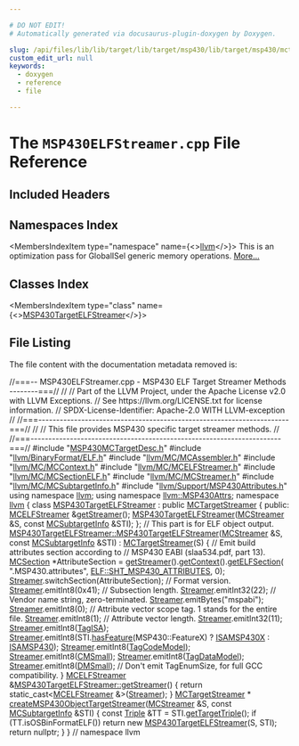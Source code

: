 ```yaml
---

# DO NOT EDIT!
# Automatically generated via docusaurus-plugin-doxygen by Doxygen.

slug: /api/files/lib/lib/target/lib/target/msp430/lib/target/msp430/mctargetdesc/msp430elfstreamer-cpp
custom_edit_url: null
keywords:
  - doxygen
  - reference
  - file

---
```





# The `MSP430ELFStreamer.cpp` File Reference

<DoxygenPage pluginConfig={pluginConfig}>



## Included Headers

<IncludesList>
<IncludesListItem
  filePath="MSP430MCTargetDesc.h"
  permalink="/docs/api/files/lib/lib/target/lib/target/msp430/lib/target/msp430/mctargetdesc/msp430mctargetdesc-h"
  isLocal="true" />
<IncludesListItem
  filePath="llvm/BinaryFormat/ELF.h"
  permalink="/docs/api/files/include/include/llvm/include/llvm/binaryformat/elf-h"
  isLocal="true" />
<IncludesListItem
  filePath="llvm/MC/MCAssembler.h"
  permalink="/docs/api/files/include/include/llvm/include/llvm/mc/mcassembler-h"
  isLocal="true" />
<IncludesListItem
  filePath="llvm/MC/MCContext.h"
  permalink="/docs/api/files/include/include/llvm/include/llvm/mc/mccontext-h"
  isLocal="true" />
<IncludesListItem
  filePath="llvm/MC/MCELFStreamer.h"
  permalink="/docs/api/files/include/include/llvm/include/llvm/mc/mcelfstreamer-h"
  isLocal="true" />
<IncludesListItem
  filePath="llvm/MC/MCSectionELF.h"
  permalink="/docs/api/files/include/include/llvm/include/llvm/mc/mcsectionelf-h"
  isLocal="true" />
<IncludesListItem
  filePath="llvm/MC/MCStreamer.h"
  permalink="/docs/api/files/include/include/llvm/include/llvm/mc/mcstreamer-h"
  isLocal="true" />
<IncludesListItem
  filePath="llvm/MC/MCSubtargetInfo.h"
  permalink="/docs/api/files/include/include/llvm/include/llvm/mc/mcsubtargetinfo-h"
  isLocal="true" />
<IncludesListItem
  filePath="llvm/Support/MSP430Attributes.h"
  permalink="/docs/api/files/include/include/llvm/include/llvm/support/msp430attributes-h"
  isLocal="true" />
</IncludesList>

## Namespaces Index

<MembersIndex>

<MembersIndexItem
  type="namespace"
  name={<><a href="/docs/api/namespaces/llvm">llvm</a></>}>
This is an optimization pass for GlobalISel generic memory operations. <a href="/docs/api/namespaces/llvm/#details">More...</a>
</MembersIndexItem>

</MembersIndex>

## Classes Index

<MembersIndex>

<MembersIndexItem
  type="class"
  name={<><a href="/docs/api/classes/llvm/msp430targetelfstreamer">MSP430TargetELFStreamer</a></>}>
</MembersIndexItem>

</MembersIndex>


## File Listing

The file content with the documentation metadata removed is:

<ProgramListing>

<Link id="l00001" /><CodeLine lineNumber="1"><Highlight kind="comment">//===-- MSP430ELFStreamer.cpp - MSP430 ELF Target Streamer Methods --------===//</Highlight><Highlight kind="normal"></Highlight></CodeLine>
<Link id="l00002" /><CodeLine lineNumber="2"><Highlight kind="normal"></Highlight><Highlight kind="comment">//</Highlight><Highlight kind="normal"></Highlight></CodeLine>
<Link id="l00003" /><CodeLine lineNumber="3"><Highlight kind="normal"></Highlight><Highlight kind="comment">// Part of the LLVM Project, under the Apache License v2.0 with LLVM Exceptions.</Highlight><Highlight kind="normal"></Highlight></CodeLine>
<Link id="l00004" /><CodeLine lineNumber="4"><Highlight kind="normal"></Highlight><Highlight kind="comment">// See https://llvm.org/LICENSE.txt for license information.</Highlight><Highlight kind="normal"></Highlight></CodeLine>
<Link id="l00005" /><CodeLine lineNumber="5"><Highlight kind="normal"></Highlight><Highlight kind="comment">// SPDX-License-Identifier: Apache-2.0 WITH LLVM-exception</Highlight><Highlight kind="normal"></Highlight></CodeLine>
<Link id="l00006" /><CodeLine lineNumber="6"><Highlight kind="normal"></Highlight><Highlight kind="comment">//</Highlight><Highlight kind="normal"></Highlight></CodeLine>
<Link id="l00007" /><CodeLine lineNumber="7"><Highlight kind="normal"></Highlight><Highlight kind="comment">//===----------------------------------------------------------------------===//</Highlight><Highlight kind="normal"></Highlight></CodeLine>
<Link id="l00008" /><CodeLine lineNumber="8"><Highlight kind="normal"></Highlight><Highlight kind="comment">//</Highlight><Highlight kind="normal"></Highlight></CodeLine>
<Link id="l00009" /><CodeLine lineNumber="9"><Highlight kind="normal"></Highlight><Highlight kind="comment">// This file provides MSP430 specific target streamer methods.</Highlight><Highlight kind="normal"></Highlight></CodeLine>
<Link id="l00010" /><CodeLine lineNumber="10"><Highlight kind="normal"></Highlight><Highlight kind="comment">//</Highlight><Highlight kind="normal"></Highlight></CodeLine>
<Link id="l00011" /><CodeLine lineNumber="11"><Highlight kind="normal"></Highlight><Highlight kind="comment">//===----------------------------------------------------------------------===//</Highlight><Highlight kind="normal"></Highlight></CodeLine>
<Link id="l00012" /><CodeLine lineNumber="12"><Highlight kind="normal"></Highlight></CodeLine>
<Link id="l00013" /><CodeLine lineNumber="13"><Highlight kind="normal"></Highlight><Highlight kind="preprocessor">#include &quot;<a href="/docs/api/files/lib/lib/target/lib/target/msp430/lib/target/msp430/mctargetdesc/msp430mctargetdesc-h">MSP430MCTargetDesc.h</a>&quot;</Highlight><Highlight kind="normal"></Highlight></CodeLine>
<Link id="l00014" /><CodeLine lineNumber="14"><Highlight kind="normal"></Highlight><Highlight kind="preprocessor">#include &quot;<a href="/docs/api/files/include/include/llvm/include/llvm/binaryformat/elf-h">llvm/BinaryFormat/ELF.h</a>&quot;</Highlight><Highlight kind="normal"></Highlight></CodeLine>
<Link id="l00015" /><CodeLine lineNumber="15"><Highlight kind="normal"></Highlight><Highlight kind="preprocessor">#include &quot;<a href="/docs/api/files/include/include/llvm/include/llvm/mc/mcassembler-h">llvm/MC/MCAssembler.h</a>&quot;</Highlight><Highlight kind="normal"></Highlight></CodeLine>
<Link id="l00016" /><CodeLine lineNumber="16"><Highlight kind="normal"></Highlight><Highlight kind="preprocessor">#include &quot;<a href="/docs/api/files/include/include/llvm/include/llvm/mc/mccontext-h">llvm/MC/MCContext.h</a>&quot;</Highlight><Highlight kind="normal"></Highlight></CodeLine>
<Link id="l00017" /><CodeLine lineNumber="17"><Highlight kind="normal"></Highlight><Highlight kind="preprocessor">#include &quot;<a href="/docs/api/files/include/include/llvm/include/llvm/mc/mcelfstreamer-h">llvm/MC/MCELFStreamer.h</a>&quot;</Highlight><Highlight kind="normal"></Highlight></CodeLine>
<Link id="l00018" /><CodeLine lineNumber="18"><Highlight kind="normal"></Highlight><Highlight kind="preprocessor">#include &quot;<a href="/docs/api/files/include/include/llvm/include/llvm/mc/mcsectionelf-h">llvm/MC/MCSectionELF.h</a>&quot;</Highlight><Highlight kind="normal"></Highlight></CodeLine>
<Link id="l00019" /><CodeLine lineNumber="19"><Highlight kind="normal"></Highlight><Highlight kind="preprocessor">#include &quot;<a href="/docs/api/files/include/include/llvm/include/llvm/mc/mcstreamer-h">llvm/MC/MCStreamer.h</a>&quot;</Highlight><Highlight kind="normal"></Highlight></CodeLine>
<Link id="l00020" /><CodeLine lineNumber="20"><Highlight kind="normal"></Highlight><Highlight kind="preprocessor">#include &quot;<a href="/docs/api/files/include/include/llvm/include/llvm/mc/mcsubtargetinfo-h">llvm/MC/MCSubtargetInfo.h</a>&quot;</Highlight><Highlight kind="normal"></Highlight></CodeLine>
<Link id="l00021" /><CodeLine lineNumber="21"><Highlight kind="normal"></Highlight><Highlight kind="preprocessor">#include &quot;<a href="/docs/api/files/include/include/llvm/include/llvm/support/msp430attributes-h">llvm/Support/MSP430Attributes.h</a>&quot;</Highlight><Highlight kind="normal"></Highlight></CodeLine>
<Link id="l00022" /><CodeLine lineNumber="22"><Highlight kind="normal"></Highlight></CodeLine>
<Link id="l00023" /><CodeLine lineNumber="23"><Highlight kind="normal"></Highlight><Highlight kind="keyword">using namespace </Highlight><Highlight kind="normal"><a href="/docs/api/namespaces/llvm">llvm</a>;</Highlight></CodeLine>
<Link id="l00024" /><CodeLine lineNumber="24"><Highlight kind="normal"></Highlight><Highlight kind="keyword">using namespace </Highlight><Highlight kind="normal"><a href="/docs/api/namespaces/llvm/msp430attrs">llvm::MSP430Attrs</a>;</Highlight></CodeLine>
<Link id="l00025" /><CodeLine lineNumber="25"><Highlight kind="normal"></Highlight></CodeLine>
<Link id="l00026" /><CodeLine lineNumber="26"><Highlight kind="normal"></Highlight><Highlight kind="keyword">namespace </Highlight><Highlight kind="normal"><a href="/docs/api/namespaces/llvm">llvm</a> &#123;</Highlight></CodeLine>
<Link id="l00027" /><CodeLine lineNumber="27"><Highlight kind="normal"></Highlight></CodeLine>
<Link id="l00028" /><CodeLine lineNumber="28" lineLink="/docs/api/classes/llvm/msp430targetelfstreamer"><Highlight kind="normal"></Highlight><Highlight kind="keyword">class </Highlight><Highlight kind="normal"><a href="/docs/api/classes/llvm/msp430targetelfstreamer/#a08e72085c1973f94f76c4444c65e35e5">MSP430TargetELFStreamer</a> : </Highlight><Highlight kind="keyword">public</Highlight><Highlight kind="normal"> <a href="/docs/api/classes/llvm/mctargetstreamer/#acfff4f9a518231ee043200a694fcbafa">MCTargetStreamer</a> &#123;</Highlight></CodeLine>
<Link id="l00029" /><CodeLine lineNumber="29"><Highlight kind="normal"></Highlight><Highlight kind="keyword">public</Highlight><Highlight kind="normal">:</Highlight></CodeLine>
<Link id="l00030" /><CodeLine lineNumber="30"><Highlight kind="normal">  <a href="/docs/api/classes/llvm/mcelfstreamer">MCELFStreamer</a> &amp;<a href="/docs/api/classes/llvm/msp430targetelfstreamer/#a1b5498d2226ad38bba79c61bc904a642">getStreamer</a>();</Highlight></CodeLine>
<Link id="l00031" /><CodeLine lineNumber="31"><Highlight kind="normal">  <a href="/docs/api/classes/llvm/msp430targetelfstreamer/#a08e72085c1973f94f76c4444c65e35e5">MSP430TargetELFStreamer</a>(<a href="/docs/api/classes/llvm/mcstreamer">MCStreamer</a> &amp;S, </Highlight><Highlight kind="keyword">const</Highlight><Highlight kind="normal"> <a href="/docs/api/classes/llvm/mcsubtargetinfo">MCSubtargetInfo</a> &amp;STI);</Highlight></CodeLine>
<Link id="l00032" /><CodeLine lineNumber="32"><Highlight kind="normal">&#125;;</Highlight></CodeLine>
<Link id="l00033" /><CodeLine lineNumber="33"><Highlight kind="normal"></Highlight></CodeLine>
<Link id="l00034" /><CodeLine lineNumber="34"><Highlight kind="normal"></Highlight><Highlight kind="comment">// This part is for ELF object output.</Highlight><Highlight kind="normal"></Highlight></CodeLine>
<Link id="l00035" /><CodeLine lineNumber="35" lineLink="/docs/api/classes/llvm/msp430targetelfstreamer/#a08e72085c1973f94f76c4444c65e35e5"><Highlight kind="normal"><a href="/docs/api/classes/llvm/msp430targetelfstreamer/#a08e72085c1973f94f76c4444c65e35e5">MSP430TargetELFStreamer::MSP430TargetELFStreamer</a>(<a href="/docs/api/classes/llvm/mcstreamer">MCStreamer</a> &amp;S,</Highlight></CodeLine>
<Link id="l00036" /><CodeLine lineNumber="36"><Highlight kind="normal">                                                 </Highlight><Highlight kind="keyword">const</Highlight><Highlight kind="normal"> <a href="/docs/api/classes/llvm/mcsubtargetinfo">MCSubtargetInfo</a> &amp;STI)</Highlight></CodeLine>
<Link id="l00037" /><CodeLine lineNumber="37"><Highlight kind="normal">    : <a href="/docs/api/classes/llvm/mctargetstreamer/#acfff4f9a518231ee043200a694fcbafa">MCTargetStreamer</a>(S) &#123;</Highlight></CodeLine>
<Link id="l00038" /><CodeLine lineNumber="38"><Highlight kind="normal">  </Highlight><Highlight kind="comment">// Emit build attributes section according to</Highlight><Highlight kind="normal"></Highlight></CodeLine>
<Link id="l00039" /><CodeLine lineNumber="39"><Highlight kind="normal">  </Highlight><Highlight kind="comment">// MSP430 EABI (slaa534.pdf, part 13).</Highlight><Highlight kind="normal"></Highlight></CodeLine>
<Link id="l00040" /><CodeLine lineNumber="40"><Highlight kind="normal">  <a href="/docs/api/classes/llvm/mcsection">MCSection</a> &#42;AttributeSection = <a href="/docs/api/classes/llvm/msp430targetelfstreamer/#a1b5498d2226ad38bba79c61bc904a642">getStreamer</a>().<a href="/docs/api/classes/llvm/mcstreamer/#a61c979932b890df773ce75013b76708b">getContext</a>().<a href="/docs/api/classes/llvm/mccontext/#a3fddc32fd70ea36b8482c9055eb68c40">getELFSection</a>(</Highlight></CodeLine>
<Link id="l00041" /><CodeLine lineNumber="41"><Highlight kind="normal">      </Highlight><Highlight kind="stringliteral">&quot;.MSP430.attributes&quot;</Highlight><Highlight kind="normal">, <a href="/docs/api/namespaces/llvm/elf/#ab23570002b1ab10a685e8f349da3ddbcaaf45144f3b05bf61bc236de6e4de0308">ELF::SHT&#95;MSP430&#95;ATTRIBUTES</a>, 0);</Highlight></CodeLine>
<Link id="l00042" /><CodeLine lineNumber="42"><Highlight kind="normal">  <a href="/docs/api/classes/llvm/mctargetstreamer/#ac5c639960b526c507f505f9e3ebb915d">Streamer</a>.switchSection(AttributeSection);</Highlight></CodeLine>
<Link id="l00043" /><CodeLine lineNumber="43"><Highlight kind="normal"></Highlight></CodeLine>
<Link id="l00044" /><CodeLine lineNumber="44"><Highlight kind="normal">  </Highlight><Highlight kind="comment">// Format version.</Highlight><Highlight kind="normal"></Highlight></CodeLine>
<Link id="l00045" /><CodeLine lineNumber="45"><Highlight kind="normal">  <a href="/docs/api/classes/llvm/mctargetstreamer/#ac5c639960b526c507f505f9e3ebb915d">Streamer</a>.emitInt8(0x41);</Highlight></CodeLine>
<Link id="l00046" /><CodeLine lineNumber="46"><Highlight kind="normal">  </Highlight><Highlight kind="comment">// Subsection length.</Highlight><Highlight kind="normal"></Highlight></CodeLine>
<Link id="l00047" /><CodeLine lineNumber="47"><Highlight kind="normal">  <a href="/docs/api/classes/llvm/mctargetstreamer/#ac5c639960b526c507f505f9e3ebb915d">Streamer</a>.emitInt32(22);</Highlight></CodeLine>
<Link id="l00048" /><CodeLine lineNumber="48"><Highlight kind="normal">  </Highlight><Highlight kind="comment">// Vendor name string, zero-terminated.</Highlight><Highlight kind="normal"></Highlight></CodeLine>
<Link id="l00049" /><CodeLine lineNumber="49"><Highlight kind="normal">  <a href="/docs/api/classes/llvm/mctargetstreamer/#ac5c639960b526c507f505f9e3ebb915d">Streamer</a>.emitBytes(</Highlight><Highlight kind="stringliteral">&quot;mspabi&quot;</Highlight><Highlight kind="normal">);</Highlight></CodeLine>
<Link id="l00050" /><CodeLine lineNumber="50"><Highlight kind="normal">  <a href="/docs/api/classes/llvm/mctargetstreamer/#ac5c639960b526c507f505f9e3ebb915d">Streamer</a>.emitInt8(0);</Highlight></CodeLine>
<Link id="l00051" /><CodeLine lineNumber="51"><Highlight kind="normal"></Highlight></CodeLine>
<Link id="l00052" /><CodeLine lineNumber="52"><Highlight kind="normal">  </Highlight><Highlight kind="comment">// Attribute vector scope tag. 1 stands for the entire file.</Highlight><Highlight kind="normal"></Highlight></CodeLine>
<Link id="l00053" /><CodeLine lineNumber="53"><Highlight kind="normal">  <a href="/docs/api/classes/llvm/mctargetstreamer/#ac5c639960b526c507f505f9e3ebb915d">Streamer</a>.emitInt8(1);</Highlight></CodeLine>
<Link id="l00054" /><CodeLine lineNumber="54"><Highlight kind="normal">  </Highlight><Highlight kind="comment">// Attribute vector length.</Highlight><Highlight kind="normal"></Highlight></CodeLine>
<Link id="l00055" /><CodeLine lineNumber="55"><Highlight kind="normal">  <a href="/docs/api/classes/llvm/mctargetstreamer/#ac5c639960b526c507f505f9e3ebb915d">Streamer</a>.emitInt32(11);</Highlight></CodeLine>
<Link id="l00056" /><CodeLine lineNumber="56"><Highlight kind="normal"></Highlight></CodeLine>
<Link id="l00057" /><CodeLine lineNumber="57"><Highlight kind="normal">  <a href="/docs/api/classes/llvm/mctargetstreamer/#ac5c639960b526c507f505f9e3ebb915d">Streamer</a>.emitInt8(<a href="/docs/api/namespaces/llvm/msp430attrs/#a25e36607b32e2fa00c5a41e8733acad2a4d25d5b65af344dd4b939cb17406b6b0">TagISA</a>);</Highlight></CodeLine>
<Link id="l00058" /><CodeLine lineNumber="58"><Highlight kind="normal">  <a href="/docs/api/classes/llvm/mctargetstreamer/#ac5c639960b526c507f505f9e3ebb915d">Streamer</a>.emitInt8(STI.<a href="/docs/api/classes/llvm/mcsubtargetinfo/#a0ad14e9a81239b54fd64089b3290bfde">hasFeature</a>(MSP430::FeatureX) ? <a href="/docs/api/namespaces/llvm/msp430attrs/#ac4bcc6f1a5cb5507e75bfef0838487dbaae190d525d227f1cd4df77ffd22956cd">ISAMSP430X</a> : <a href="/docs/api/namespaces/llvm/msp430attrs/#ac4bcc6f1a5cb5507e75bfef0838487dba6ac0d486bed62bb45d2b8eb31f54c04c">ISAMSP430</a>);</Highlight></CodeLine>
<Link id="l00059" /><CodeLine lineNumber="59"><Highlight kind="normal">  <a href="/docs/api/classes/llvm/mctargetstreamer/#ac5c639960b526c507f505f9e3ebb915d">Streamer</a>.emitInt8(<a href="/docs/api/namespaces/llvm/msp430attrs/#a25e36607b32e2fa00c5a41e8733acad2aaf6ddc682decf3aab85a609719eec5ef">TagCodeModel</a>);</Highlight></CodeLine>
<Link id="l00060" /><CodeLine lineNumber="60"><Highlight kind="normal">  <a href="/docs/api/classes/llvm/mctargetstreamer/#ac5c639960b526c507f505f9e3ebb915d">Streamer</a>.emitInt8(<a href="/docs/api/namespaces/llvm/msp430attrs/#a27a424631b2c2ec3a3a551dd05c8cc93af6e6e0940c30b36b2642e2cb54710d79">CMSmall</a>);</Highlight></CodeLine>
<Link id="l00061" /><CodeLine lineNumber="61"><Highlight kind="normal">  <a href="/docs/api/classes/llvm/mctargetstreamer/#ac5c639960b526c507f505f9e3ebb915d">Streamer</a>.emitInt8(<a href="/docs/api/namespaces/llvm/msp430attrs/#a25e36607b32e2fa00c5a41e8733acad2a0c699a7ac7fd7947ab3740b46c70f9fc">TagDataModel</a>);</Highlight></CodeLine>
<Link id="l00062" /><CodeLine lineNumber="62"><Highlight kind="normal">  <a href="/docs/api/classes/llvm/mctargetstreamer/#ac5c639960b526c507f505f9e3ebb915d">Streamer</a>.emitInt8(<a href="/docs/api/namespaces/llvm/msp430attrs/#ae49561fdd49aea591688b6a1ebd5c77faae0077abe3b8ebb1e7b7ff9e7530ced5">DMSmall</a>);</Highlight></CodeLine>
<Link id="l00063" /><CodeLine lineNumber="63"><Highlight kind="normal">  </Highlight><Highlight kind="comment">// Don&#39;t emit TagEnumSize, for full GCC compatibility.</Highlight><Highlight kind="normal"></Highlight></CodeLine>
<Link id="l00064" /><CodeLine lineNumber="64"><Highlight kind="normal">&#125;</Highlight></CodeLine>
<Link id="l00065" /><CodeLine lineNumber="65"><Highlight kind="normal"></Highlight></CodeLine>
<Link id="l00066" /><CodeLine lineNumber="66" lineLink="/docs/api/classes/llvm/msp430targetelfstreamer/#a1b5498d2226ad38bba79c61bc904a642"><Highlight kind="normal"><a href="/docs/api/classes/llvm/mcelfstreamer">MCELFStreamer</a> &amp;<a href="/docs/api/classes/llvm/msp430targetelfstreamer/#a1b5498d2226ad38bba79c61bc904a642">MSP430TargetELFStreamer::getStreamer</a>() &#123;</Highlight></CodeLine>
<Link id="l00067" /><CodeLine lineNumber="67"><Highlight kind="normal">  </Highlight><Highlight kind="keywordflow">return</Highlight><Highlight kind="normal"> </Highlight><Highlight kind="keyword">static&#95;cast&lt;</Highlight><Highlight kind="normal"><a href="/docs/api/classes/llvm/mcelfstreamer">MCELFStreamer</a> &amp;</Highlight><Highlight kind="keyword">&gt;</Highlight><Highlight kind="normal">(<a href="/docs/api/classes/llvm/mctargetstreamer/#ac5c639960b526c507f505f9e3ebb915d">Streamer</a>);</Highlight></CodeLine>
<Link id="l00068" /><CodeLine lineNumber="68"><Highlight kind="normal">&#125;</Highlight></CodeLine>
<Link id="l00069" /><CodeLine lineNumber="69"><Highlight kind="normal"></Highlight></CodeLine>
<Link id="l00070" /><CodeLine lineNumber="70"><Highlight kind="normal"><a href="/docs/api/classes/llvm/mctargetstreamer">MCTargetStreamer</a> &#42;</Highlight></CodeLine>
<Link id="l00071" /><CodeLine lineNumber="71" lineLink="/docs/api/namespaces/llvm/#a328d980049816fab8524f04b1779a2bc"><Highlight kind="normal"><a href="/docs/api/namespaces/llvm/#a328d980049816fab8524f04b1779a2bc">createMSP430ObjectTargetStreamer</a>(<a href="/docs/api/classes/llvm/mcstreamer">MCStreamer</a> &amp;S, </Highlight><Highlight kind="keyword">const</Highlight><Highlight kind="normal"> <a href="/docs/api/classes/llvm/mcsubtargetinfo">MCSubtargetInfo</a> &amp;STI) &#123;</Highlight></CodeLine>
<Link id="l00072" /><CodeLine lineNumber="72"><Highlight kind="normal">  </Highlight><Highlight kind="keyword">const</Highlight><Highlight kind="normal"> <a href="/docs/api/classes/llvm/triple">Triple</a> &amp;TT = STI.<a href="/docs/api/classes/llvm/mcsubtargetinfo/#a1ef6ef4ff039e873e9f66e21e3e55e26">getTargetTriple</a>();</Highlight></CodeLine>
<Link id="l00073" /><CodeLine lineNumber="73"><Highlight kind="normal">  </Highlight><Highlight kind="keywordflow">if</Highlight><Highlight kind="normal"> (TT.isOSBinFormatELF())</Highlight></CodeLine>
<Link id="l00074" /><CodeLine lineNumber="74"><Highlight kind="normal">    </Highlight><Highlight kind="keywordflow">return</Highlight><Highlight kind="normal"> </Highlight><Highlight kind="keyword">new</Highlight><Highlight kind="normal"> <a href="/docs/api/classes/llvm/msp430targetelfstreamer">MSP430TargetELFStreamer</a>(S, STI);</Highlight></CodeLine>
<Link id="l00075" /><CodeLine lineNumber="75"><Highlight kind="normal">  </Highlight><Highlight kind="keywordflow">return</Highlight><Highlight kind="normal"> </Highlight><Highlight kind="keyword">nullptr</Highlight><Highlight kind="normal">;</Highlight></CodeLine>
<Link id="l00076" /><CodeLine lineNumber="76"><Highlight kind="normal">&#125;</Highlight></CodeLine>
<Link id="l00077" /><CodeLine lineNumber="77"><Highlight kind="normal"></Highlight></CodeLine>
<Link id="l00078" /><CodeLine lineNumber="78"><Highlight kind="normal">&#125; </Highlight><Highlight kind="comment">// namespace llvm</Highlight><Highlight kind="normal"></Highlight></CodeLine>

</ProgramListing>


</DoxygenPage>
